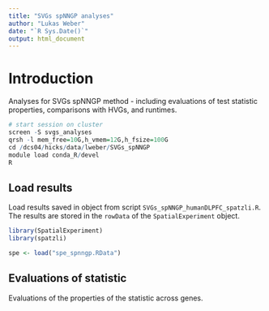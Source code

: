 ```yaml
---
title: "SVGs spNNGP analyses"
author: "Lukas Weber"
date: "`R Sys.Date()`"
output: html_document
---
```


# Introduction

Analyses for SVGs spNNGP method - including evaluations of test statistic properties, comparisons with HVGs, and runtimes.

```r
# start session on cluster
screen -S svgs_analyses
qrsh -l mem_free=10G,h_vmem=12G,h_fsize=100G
cd /dcs04/hicks/data/lweber/SVGs_spNNGP
module load conda_R/devel
R
```


## Load results

Load results saved in object from script `SVGs_spNNGP_humanDLPFC_spatzli.R`. The results are stored in the `rowData` of the `SpatialExperiment` object.

```r
library(SpatialExperiment)
library(spatzli)

spe <- load("spe_spnngp.RData")
```


## Evaluations of statistic

Evaluations of the properties of the statistic across genes.

